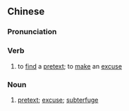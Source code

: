 ==Chinese==
{{zh-forms|s=托词}}

===Pronunciation===
{{zh-pron
|m=tuōcí
|c=tok3 ci4
|mn=qz:thok-sîr/xm,zz:thok-sû
|cat=v,n
}}

===Verb===
{{zh-verb}}

# to [[find]] a [[pretext]]; to [[make]] an [[excuse]]

===Noun===
{{zh-noun}}

# [[pretext]]; [[excuse]]; [[subterfuge]]